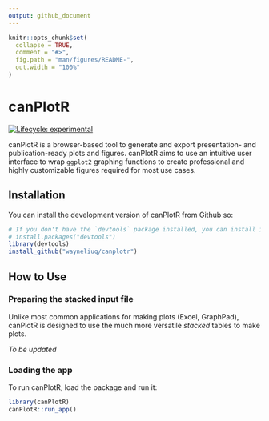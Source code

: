 ---
output: github_document
---

<!-- README.md is generated from README.Rmd. Please edit that file -->

```{r, include = FALSE}
knitr::opts_chunk$set(
  collapse = TRUE,
  comment = "#>",
  fig.path = "man/figures/README-",
  out.width = "100%"
)
```

# canPlotR

<!-- badges: start -->

[![Lifecycle: experimental](https://img.shields.io/badge/lifecycle-experimental-orange.svg)](https://lifecycle.r-lib.org/articles/stages.html#experimental)

<!-- badges: end -->

canPlotR is a browser-based tool to generate and export presentation- and publication-ready plots and figures. canPlotR aims to use an intuitive user interface to wrap `ggplot2` graphing functions to create professional and highly customizable figures required for most use cases.

## Installation

You can install the development version of canPlotR from Github so:

```{r load message=FALSE, warning=FALSE}
# If you don't have the `devtools` package installed, you can install it from CRAN with
# install.packages("devtools")
library(devtools)
install_github("wayneliuq/canplotr")
```

## How to Use

### Preparing the stacked input file

Unlike most common applications for making plots (Excel, GraphPad), canPlotR is designed to use the much more versatile *stacked* tables to make plots.

*To be updated*

### Loading the app

To run canPlotR, load the package and run it:

```{r example, message=FALSE, warning=FALSE}
library(canPlotR)
canPlotR::run_app()
```
